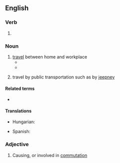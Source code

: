 ==English==

===Verb===
{{head|en|verb form}}

# {{present participle of|en|commute|nocat=1}}

===Noun===
{{wikipedia}}
{{en-noun|-|s}}

# [[travel]] between home and workplace
#* {{quote-text|en|year=2010|author=Richard Mabey|title=Weeds: The Story of Outlaw Plants|page=140|passage=The poet Geoffrey Grigson added an atmospheric 1950s gloss on these bizarre '''commutings''' [of seeds]: 'between Swindon and London you may see them often enough during the summer, the sunlight through the carriage window catching them as they float about in the thin smoke of cigarettes'.}}
#* {{quote-book|en|year=2012|author=Andrew Martin|title=Underground Overground: A passenger's history of the Tube|publisher=Profile Books, {{ISBN|978-1846684777}}|pages=12-13|text=It was cheaper to build both railways and suburbs to the south, and '''commuting''' - which Charles Pearson called 'oscillating' - began between the village of Greenwich and London Bridge. (The term ''''commuting'''' is from America, and did not become established in Britain until the 1940s).}}
# {{lb|en|Philippines}} travel by public transportation such as by [[jeepney]]

====Related terms====
* {{l|en|commuter}}

====Translations====
{{trans-top|travel between home and workplace}}
* Hungarian: {{t+|hu|ingázás}}
{{trans-mid}}
* Spanish: {{t+|es|conmutaje}}
{{trans-bottom}}

===Adjective===
{{en-adj|-}}

# Causing, or involved in [[commutation]]